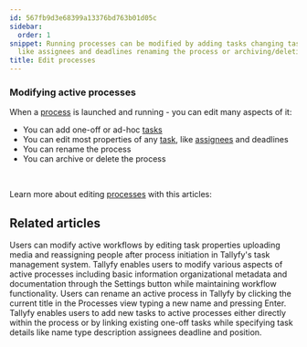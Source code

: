 ```yaml
---
id: 567fb9d3e68399a13376bd763b01d05c
sidebar:
  order: 1
snippet: Running processes can be modified by adding tasks changing task properties
  like assignees and deadlines renaming the process or archiving/deleting it entirely.
title: Edit processes
---
```


### Modifying active processes

When a [process](/products/pro/tracking-and-tasks/processes/) is launched and running - you can edit many aspects of it:

- You can add one-off or ad-hoc [tasks](/products/pro/tracking-and-tasks/tasks/)
- You can edit most properties of any [task](/products/pro/tracking-and-tasks/tasks/), like [assignees](/products/pro/documenting/members/) and deadlines
- You can rename the process
- You can archive or delete the process

&nbsp;

Learn more about editing [processes](/products/pro/tracking-and-tasks/processes/) with this articles:



<PageTree />


## Related articles
<CardGrid>
<LinkTitleCard header="<b>Tasks > Edit tasks</b>" href="/products/pro/tracking-and-tasks/tasks/edit-task/" > Users can modify active workflows by editing task properties uploading media and reassigning people after process initiation in Tallyfy's task management system. </LinkTitleCard>
<LinkTitleCard header="<b>Edit Processes > Edit tasks and process properties</b>" href="/products/pro/tracking-and-tasks/processes/edit-processes/how-can-i-edit-tasks-and-processes-in-tallyfy/" > Tallyfy enables users to modify various aspects of active processes including basic information organizational metadata and documentation through the Settings button while maintaining workflow functionality. </LinkTitleCard>
<LinkTitleCard header="<b>Edit Processes > Rename a process</b>" href="/products/pro/tracking-and-tasks/processes/edit-processes/how-can-i-rename-a-process-in-tallyfy/" > Users can rename an active process in Tallyfy by clicking the current title in the Processes view typing a new name and pressing Enter. </LinkTitleCard>
<LinkTitleCard header="<b>Edit Processes > Add tasks to active processes</b>" href="/products/pro/tracking-and-tasks/processes/edit-processes/how-can-i-add-tasks-to-active-processes-on-tallyfy/" > Tallyfy enables users to add new tasks to active processes either directly within the process or by linking existing one-off tasks while specifying task details like name type description assignees deadline and position. </LinkTitleCard>
</CardGrid>